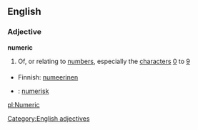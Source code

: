 ==English==
===Adjective===
'''numeric'''
#Of, or relating to [[number]]s, especially the [[character]]s [[0]] to [[9]]

===={{trans}}====
*Finnish: [[numeerinen]]
*{{sv}}: [[numerisk]]

[[Category:English adjectives]]

[[pl:Numeric]]